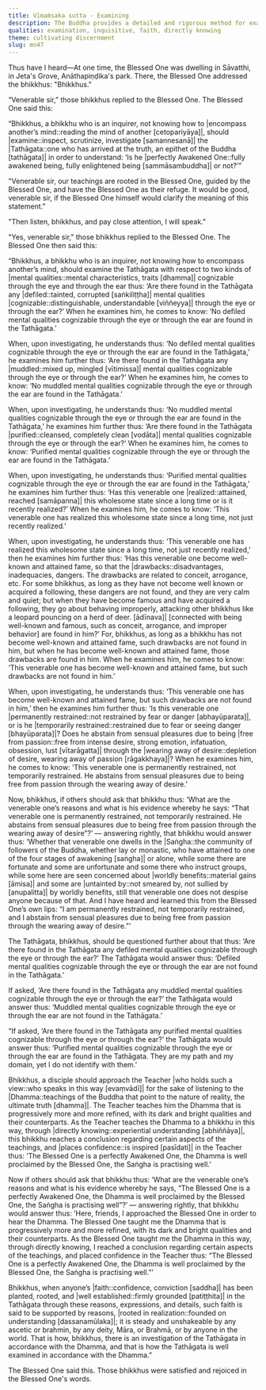 ```yaml
---
title: Vīmaṁsaka sutta - Examining
description: The Buddha provides a detailed and rigorous method for examining a Teacher. By discerning the teacher’s mental qualities, through prolonged observation, questioning, and learning directly, one gradually realizes a certain aspect of the teaching and builds unshakeable confidence in both the teacher and the teachings.
qualities: examination, inquisitive, faith, directly knowing
theme: cultivating discernment
slug: mn47
---
```


Thus have I heard—At one time, the Blessed One was dwelling in Sāvatthi,  in Jeta's Grove, Anāthapiṇḍika's park. There, the Blessed One addressed the bhikkhus: "Bhikkhus."

“Venerable sir,” those bhikkhus replied to the Blessed One. The Blessed One said this:

“Bhikkhus, a bhikkhu who is an inquirer, not knowing how to |encompass another’s mind::reading the mind of another [cetopariyāya]|, should |examine::inspect, scrutinize, investigate [samannesanā]| the |Tathāgata::one who has arrived at the truth, an epithet of the Buddha [tathāgata]| in order to understand: ‘Is he |perfectly Awakened One::fully awakened being, fully enlightened being [sammāsambuddha]| or not?’”

"Venerable sir, our teachings are rooted in the Blessed One, guided by the Blessed One, and have the Blessed One as their refuge. It would be good, venerable sir, if the Blessed One himself would clarify the meaning of this statement."

"Then listen, bhikkhus, and pay close attention, I will speak."

"Yes, venerable sir," those bhikkhus replied to the Blessed One. The Blessed One then said this:

“Bhikkhus, a bhikkhu who is an inquirer, not knowing how to encompass another’s mind, should examine the Tathāgata with respect to two kinds of |mental qualities::mental characteristics, traits [dhamma]| cognizable through the eye and through the ear thus: ‘Are there found in the Tathāgata any |defiled::tainted, corrupted [saṅkiliṭṭha]| mental qualities |cognizable::distinguishable, understandable [viññeyya]| through the eye or through the ear?’ When he examines him, he comes to know: ‘No defiled mental qualities cognizable through the eye or through the ear are found in the Tathāgata.’

When, upon investigating, he understands thus: ‘No defiled mental qualities cognizable through the eye or through the ear are found in the Tathāgata,’ he examines him further thus: ‘Are there found in the Tathāgata any |muddled::mixed up, mingled [vītimissa]| mental qualities cognizable through the eye or through the ear?’ When he examines him, he comes to know: ‘No muddled mental qualities cognizable through the eye or through the ear are found in the Tathāgata.’

When, upon investigating, he understands thus: ‘No muddled mental qualities cognizable through the eye or through the ear are found in the Tathāgata,’ he examines him further thus: ‘Are there found in the Tathāgata |purified::cleansed, completely clean [vodāta]| mental qualities cognizable through the eye or through the ear?’ When he examines him, he comes to know: ‘Purified mental qualities cognizable through the eye or through the ear are found in the Tathāgata.’

When, upon investigating, he understands thus: ‘Purified mental qualities cognizable through the eye or through the ear are found in the Tathāgata,’ he examines him further thus: ‘Has this venerable one |realized::attained, reached [samāpanna]| this wholesome state since a long time or is it recently realized?’ When he examines him, he comes to know: ‘This venerable one has realized this wholesome state since a long time, not just recently realized.’

When, upon investigating, he understands thus: ‘This venerable one has realized this wholesome state since a long time, not just recently realized,’ then he examines him further thus: ‘Has this venerable one become well-known and attained fame, so that the |drawbacks::disadvantages, inadequacies, dangers. The drawbacks are related to conceit, arrogance, etc. For some bhikkhus, as long as they have not become well known or acquired a following, these dangers are not found, and they are very calm and quiet; but when they have become famous and have acquired a following, they go about behaving improperly, attacking other bhikkhus like a leopard pouncing on a herd of deer. [ādīnava]| [connected with being well-known and famous, such as conceit, arrogance, and improper behavior] are found in him?’ For, bhikkhus, as long as a bhikkhu has not become well-known and attained fame, such drawbacks are not found in him, but when he has become well-known and attained fame, those drawbacks are found in him. When he examines him, he comes to know: ‘This venerable one has become well-known and attained fame, but such drawbacks are not found in him.’

When, upon investigating, he understands thus: ‘This venerable one has become well-known and attained fame, but such drawbacks are not found in him,’ then he examines him further thus: ‘Is this venerable one |permanently restrained::not restrained by fear or danger [abhayūparata]|, or is he |temporarily restrained::restrained due to fear or seeing danger [bhayūparata]|? Does he abstain from sensual pleasures due to being |free from passion::free from intense desire, strong emotion, infatuation, obsession, lust [vītarāgatta]| through the |wearing away of desire::depletion of desire, wearing away of passion [rāgakkhaya]|? When he examines him, he comes to know: ‘This venerable one is permanently restrained, not temporarily restrained. He abstains from sensual pleasures due to being free from passion through the wearing away of desire.’

Now, bhikkhus, if others should ask that bhikkhu thus: ‘What are the venerable one’s reasons and what is his evidence whereby he says: “That venerable one is permanently restrained, not temporarily restrained. He abstains from sensual pleasures due to being free from passion through the wearing away of desire”?’ — answering rightly, that bhikkhu would answer thus: ‘Whether that venerable one dwells in the |Saṅgha::the community of followers of the Buddha, whether lay or monastic, who have attained to one of the four stages of awakening [saṅgha]| or alone, while some there are fortunate and some are unfortunate and some there who instruct groups, while some here are seen concerned about |worldly benefits::material gains [āmisa]| and some are |untainted by::not smeared by, not sullied by [anupalitta]| by worldly benefits, still that venerable one does not despise anyone because of that. And I have heard and learned this from the Blessed One’s own lips: “I am permanently restrained, not temporarily restrained, and I abstain from sensual pleasures due to being free from passion through the wearing away of desire.”’

The Tathāgata, bhikkhus, should be questioned further about that thus: ‘Are there found in the Tathāgata any defiled mental qualities cognizable through the eye or through the ear?’ The Tathāgata would answer thus: ‘Defiled mental qualities cognizable through the eye or through the ear are not found in the Tathāgata.’

If asked, ‘Are there found in the Tathāgata any muddled mental qualities cognizable through the eye or through the ear?’ the Tathāgata would answer thus: ‘Muddled mental qualities cognizable through the eye or through the ear are not found in the Tathāgata.’

“If asked, ‘Are there found in the Tathāgata any purified mental qualities cognizable through the eye or through the ear?’ the Tathāgata would answer thus: ‘Purified mental qualities cognizable through the eye or through the ear are found in the Tathāgata. They are my path and my domain, yet I do not identify with them.’

Bhikkhus, a disciple should approach the Teacher |who holds such a view::who speaks in this way [evaṃvādī]| for the sake of listening to the |Dhamma::teachings of the Buddha that point to the nature of reality, the ultimate truth [dhamma]|. The Teacher teaches him the Dhamma that is progressively more and more refined, with its dark and bright qualities and their counterparts. As the Teacher teaches the Dhamma to a bhikkhu in this way, through |directly knowing::experiential understanding [abhiññāya]|, this bhikkhu reaches a conclusion regarding certain aspects of the teachings, and |places confidence::is inspired [pasīdati]| in the Teacher thus: ‘The Blessed One is a perfectly Awakened One, the Dhamma is well proclaimed by the Blessed One, the Saṅgha is practising well.’

Now if others should ask that bhikkhu thus: ‘What are the venerable one’s reasons and what is his evidence whereby he says, “The Blessed One is a perfectly Awakened One, the Dhamma is well proclaimed by the Blessed One, the Saṅgha is practising well”?’ — answering rightly, that bhikkhu would answer thus: ‘Here, friends, I approached the Blessed One in order to hear the Dhamma. The Blessed One taught me the Dhamma that is progressively more and more refined, with its dark and bright qualities and their counterparts. As the Blessed One taught me the Dhamma in this way, through directly knowing, I reached a conclusion regarding certain aspects of the teachings, and placed confidence in the Teacher thus: “The Blessed One is a perfectly Awakened One, the Dhamma is well proclaimed by the Blessed One, the Saṅgha is practising well.”’

Bhikkhus, when anyone’s |faith::confidence, conviction [saddha]| has been planted, rooted, and |well established::firmly grounded [patiṭṭhita]| in the Tathāgata through these reasons, expressions, and details, such faith is said to be supported by reasons, |rooted in realization::founded on understanding [dassanamūlaka]|; it is steady and unshakeable by any ascetic or brahmin, by any deity, Māra, or Brahmā, or by anyone in the world. That is how, bhikkhus, there is an investigation of the Tathāgata in accordance with the Dhamma, and that is how the Tathāgata is well examined in accordance with the Dhamma.”

The Blessed One said this. Those bhikkhus were satisfied and rejoiced in the Blessed One's words.